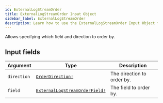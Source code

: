 ```yaml
---
id: ExternalLogStreamOrder
title: ExternalLogStreamOrder Input Object
sidebar_label: ExternalLogStreamOrder
description: Learn how to use the ExternalLogStreamOrder Input Object for Prismatic's API.
---
```


Allows specifying which field and direction to order by.

## Input fields

| Argument    | Type                                                                              | Description                |
| ----------- | --------------------------------------------------------------------------------- | -------------------------- |
| `direction` | [`OrderDirection!`](api/schema/enum/OrderDirection.mdx)                           | The direction to order by. |
| `field`     | [`ExternalLogStreamOrderField!`](api/schema/enum/ExternalLogStreamOrderField.mdx) | The field to order by.     |

